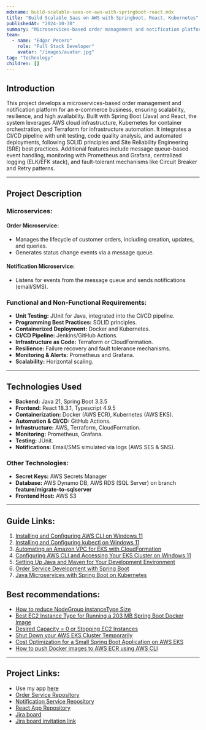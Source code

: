 ```yaml
---
mdxname: build-scalable-saas-on-aws-with-springboot-react.mdx
title: "Build Scalable Saas on AWS with Springboot, React, Kubernetes"
publishedAt: "2024-10-30"
summary: "Microservices-based order management and notification platform for e-commerce, built with Spring Boot (Java) and React. Leveraging AWS, Kubernetes, and Terraform for scalability, resilience, and automation. Includes CI/CD pipeline, unit testing, code quality, monitoring (Prometheus/Grafana), centralized logging (ELK/EFK), and fault-tolerant mechanisms like Circuit Breaker and Retry patterns"
team:
  - name: "Edgar Pecero"
    role: "Full Stack Developer"
    avatar: "/images/avatar.jpg"
tag: "Technology"
children: []
---
```


## Introduction

This project develops a microservices-based order management and notification platform for an e-commerce business, ensuring scalability, resilience, and high availability. Built with Spring Boot (Java) and React, the system leverages AWS cloud infrastructure, Kubernetes for container orchestration, and Terraform for infrastructure automation. It integrates a CI/CD pipeline with unit testing, code quality analysis, and automated deployments, following SOLID principles and Site Reliability Engineering (SRE) best practices. Additional features include message queue-based event handling, monitoring with Prometheus and Grafana, centralized logging (ELK/EFK stack), and fault-tolerant mechanisms like Circuit Breaker and Retry patterns.

---


## Project Description

### Microservices:

#### Order Microservice:
- Manages the lifecycle of customer orders, including creation, updates, and queries.
- Generates status change events via a message queue.

#### Notification Microservice:
- Listens for events from the message queue and sends notifications (email/SMS).

### Functional and Non-Functional Requirements:
- **Unit Testing:** JUnit for Java, integrated into the CI/CD pipeline.
- **Programming Best Practices:** SOLID principles.
- **Containerized Deployment:** Docker and Kubernetes.
- **CI/CD Pipeline:** Jenkins/GitHub Actions.
- **Infrastructure as Code:** Terraform or CloudFormation.
- **Resilience:** Failure recovery and fault tolerance mechanisms.
- **Monitoring & Alerts:** Prometheus and Grafana.
- **Scalability:** Horizontal scaling.

---

## Technologies Used

- **Backend:** Java 21, Spring Boot 3.3.5
- **Frontend:** React 18.3.1, Typescript 4.9.5
- **Containerization:** Docker (AWS ECR), Kubernetes (AWS EKS).
- **Automation & CI/CD:** GitHub Actions.
- **Infrastructure:** AWS, Terraform, CloudFormation.
- **Monitoring:** Prometheus, Grafana.
- **Testing:** JUnit.
- **Notifications:** Email/SMS simulated via logs (AWS SES & SNS).

### Other Technologies:
- **Secret Keys:** AWS Secrets Manager
- **Database:** AWS Dynamo DB, AWS RDS (SQL Server) on branch **feature/migrate-to-sqlserver**
- **Frontend Host:** AWS S3

---

## Guide Links:
1. [Installing and Configuring AWS CLI on Windows 11](/blog/a1-installing-and-configure-aws-cli-on-windows-11)
2. [Installing and Configuring kubectl on Windows 11](/blog/a2-installing-and-configuring-kubectl-on-windows-11)
3. [Automating an Amazon VPC for EKS with CloudFormation](/blog/a3-automating-an-amazon-vpc-for-eks-with-cloudformation)
4. [Configuring AWS CLI and Accessing Your EKS Cluster on Windows 11](/blog/a4-configuring-aws-cli-and-accessing-your-eks-cluster-on-windows-11)
5. [Setting Up Java and Maven for Your Development Environment](/blog/setting-up-java-and-maven-for-your-development-environment)
6. [Order Service Development with Spring Boot](/blog/springboot-order-management-service-development)
7. [Java Microservices with Spring Boot on Kubernetes](/blog/java-microservices-with-springboot-on-kubernetes)

## Best recommendations:

- [How to reduce NodeGroup instanceType Size](/blog/how-to-reduce-nodegroup-instancetype-size)
- [Best EC2 Instance Type for Running a 203 MB Spring Boot Docker Image](/blog/best-ec2-instance-type-for-running-a-203-mb-springboot-docker-img)
- [Desired Capacity = 0 or Stopping EC2 Instances](/blog/desired-capacity-0-or-stopping-ec2-instances)
- [Shut Down your AWS EKS Cluster Temporarily](/blog/shut-down-your-aws-eks-cluster-temporarily)
- [Cost Optimization for a Small Spring Boot Application on AWS EKS](/blog/cost-optimization-for-a-small-spring-boot-application-on-aws-eks.mdx)
- [How to push Docker images to AWS ECR using AWS CLI](/blog/how-to-push-docker-images-to-aws-ecr-with-aws-cli)

---

## Project Links:
- Use my app [here](http://www.omnsystem.com.s3-website-us-east-1.amazonaws.com/)
- [Order Service Repository](https://github.com/edgarpecero/OMN-Order-Service/) 
- [Notification Service Repository](https://github.com/edgarpecero/OMN-Notification-Service)
- [React App Repository](https://github.com/edgarpecero/OMN-Order-Service-React-App) 
- [Jira board](https://order-management-and-notification.atlassian.net/jira/software/projects/OMN/boards/1) 
- [Jira board invitation link](https://id.atlassian.com/invite/p/jira-software?id=VbH7aiDRTYujl84_G7rwfA)